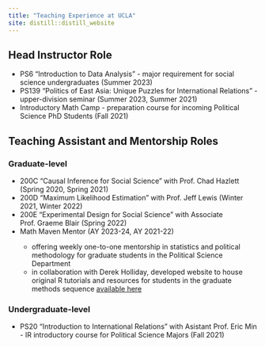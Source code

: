 ```yaml
---
title: "Teaching Experience at UCLA"
site: distill::distill_website
---
```


## Head Instructor Role

<ul>
    <li>PS6 "Introduction to Data Analysis" - major requirement for social science undergraduates (Summer 2023) </li>
    <li>PS139 “Politics of East Asia: Unique Puzzles for International Relations” - upper-division seminar (Summer 2023, Summer 2021)</li>
    <li>Introductory Math Camp - preparation course for incoming Political Science PhD Students (Fall 2021)</li>
</ul>


## Teaching Assistant and Mentorship Roles

### Graduate-level
<ul>
    <li>200C "Causal Inference for Social Science" with Prof. Chad Hazlett (Spring 2020, Spring 2021) </li>
    <li>200D "Maximum Likelihood Estimation" with Prof. Jeff Lewis (Winter 2021, Winter 2022) </li>
    <li>200E "Experimental Design for Social Science" with Associate Prof. Graeme Blair (Spring 2022) </li>
    <li>Math Maven Mentor (AY 2023-24, AY 2021-22) </li>
    <ul>
    <li> offering weekly one-to-one mentorship in statistics and political methodology for graduate students in the Political Science Department </li>
    <li> in collaboration with Derek Holliday, developed website to house original R tutorials and resources for students in the graduate methods sequence [available here](https://methodsmavens-psucla.github.io/) </li>
    </ul>
</ul>

### Undergraduate-level
<ul>
    <li>PS20 "Introduction to International Relations" with Asistant Prof. Eric Min - IR introductory course for Political Science Majors  (Fall 2021) </li>
</ul>




<!--
# Teaching Philosophy
At UCLA I have had the opportunity to teach an upper division undergraduate seminar on the international relations of East Asia as well as a number of courses on applied statistics and data science. As an instructor, I seek not only to present students with the canonical research which has greatly influenced the field, but also to expose them to cross-disciplinary, contemporary research which has built upon and, at times, challenged these understandings. In my seminar courses, I highlight research not only in political science, but also sociology, women’s studies, history, and economics and encourage students to ask challenging questions and critically engage with course content. In data science courses, my pedagogical goal is to make computational social science as accessible as possible, particularly to those students who may be historically underrepresented or whose prior experiences have been discouraging in the past. I believe it is particularly important to foster an environment of collaboration and open communication to work through problems as they arise together. I aim to lower the “social stakes” of seeking guidance and encourage greater participation through groupwork and direct mentorship.  To this end, I structure class around a set of social science applications, teaching concepts in parallel with their practical employment to real-world questions. -->
